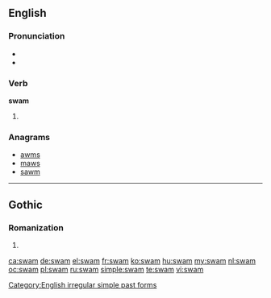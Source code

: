 ==English==

===Pronunciation===
* {{IPA|/swæm/}}
* {{rhymes|æm}}

===Verb===
'''swam'''

# {{simple past of|swim}}

===Anagrams===
* [[awms#English|awms]]
* [[maws#English|maws]]
* [[sawm#English|sawm]]

[[Category:English irregular simple past forms]]

----

==Gothic==

===Romanization===
{{got-rom}}

# {{got-romanization of|𐍃𐍅𐌰𐌼}}

[[ca:swam]]
[[de:swam]]
[[el:swam]]
[[fr:swam]]
[[ko:swam]]
[[hu:swam]]
[[my:swam]]
[[nl:swam]]
[[oc:swam]]
[[pl:swam]]
[[ru:swam]]
[[simple:swam]]
[[te:swam]]
[[vi:swam]]